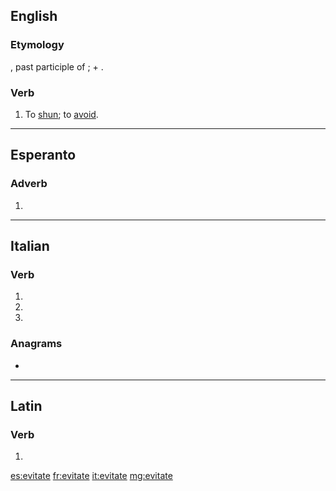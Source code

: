 ==English==

===Etymology===
{{etyl|la|en}} {{lena}} {{m|la|evitatus}}, past participle of {{m|la|evitare||to shun}}; {{m|la|e||out}} + {{m|la|vitare||to shun}}.

===Verb===
{{en-verb|evitat}}

# {{lb|en|obsolete}} To [[shun]]; to [[avoid]].
#: {{rfquotek|Shakespeare}}

{{Webster 1913}}

----

==Esperanto==

===Adverb===
{{eo-part}}

# {{eo-form of|evit|ate}}

----

==Italian==

===Verb===
{{head|it|verb form|cat2=past participle forms}}

# {{inflection of|evitare||2|p|pres|indc|lang=it}}
# {{inflection of|evitare||2|p|impr|lang=it}}
# {{feminine plural of|evitato|lang=it}}

===Anagrams===
* {{l|it|vietate}}

----

==Latin==

===Verb===
{{la-verb-form|ēvītāte}}

# {{inflection of|ēvītō||2|p|pres|actv|impr|lang=la}}

[[es:evitate]]
[[fr:evitate]]
[[it:evitate]]
[[mg:evitate]]